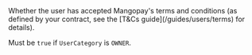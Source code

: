   
<ParamField body="TermsAndConditionsAccepted" type="boolean" required>   
Whether the user has accepted Mangopay's terms and conditions (as defined by your contract, see the [T&Cs guide](/guides/users/terms) for details).

Must be `true` if `UserCategory` is `OWNER`.
</ParamField>